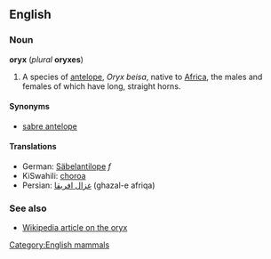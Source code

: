 ==English==
===Noun===
'''oryx''' (''plural'' '''oryxes''')

#A species of [[antelope]], ''Oryx beisa'', native to [[Africa]], the males and females of which have long, straight horns.

====Synonyms====
*[[sabre antelope]]

====Translations====
*German: [[Säbelantilope]] ''f''
*KiSwahili: [[choroa]]
*Persian: [[غزال افریقا]] (ghazal-e afriqa)

===See also===
*[[w:oryx|Wikipedia article on the oryx]]

[[Category:English mammals]]